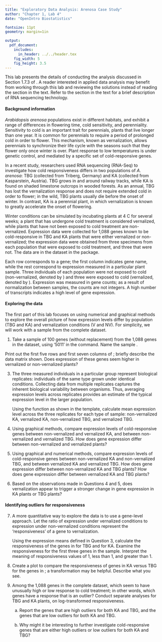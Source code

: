 ```yaml
---
title: "Exploratory Data Analysis: Arenosa Case Study"
author: "Chapter 1, Lab 4"
date: "OpenIntro Biostatistics"

fontsize: 11pt
geometry: margin=1in

output:
  pdf_document:
    includes:
      in_header: ../../header.tex
    fig_width: 5
    fig_height: 3.5
---
```


This lab presents the details of conducting the analysis discussed in Section 1.7.3 of \textit{OpenIntro Biostatistics}. A reader interested in applied data analysis may benefit from working through this lab and reviewing the solutions instead of reading the section in the text. Refer to the section in the text for a brief description of RNA sequencing technology.

#### Background information

*Arabidopsis arenosa* populations exist in different habitats, and exhibit a range of differences in flowering time, cold sensitivity, and perenniality. Sensitivity to cold is an important trait for perennials, plants that live longer than one year. It is common for perennials to require a period of prolonged cold in order to flower. This mechanism, known as vernalization, allows perennials to synchronize their life cycle with the seasons such that they flower only once winter is over. Plant response to low temperatures is under genetic control, and mediated by a specific set of cold-responsive genes.

In a recent study, researchers used RNA sequencing (RNA-Seq) to investigate how cold responsiveness differs in two populations of *A. arenosa*: TBG (collected from Triberg, Germany) and KA (collected from Kasparstein, Austria).\footnote{Baduel P, et al. Habitat-Associated Life History and Stress-Tolerance Variation in \textit{Arabidopsis arenosa}. \textit{Plant Physiology} 2016: \textbf{171}: 437-451.} TBG grows in and around railway tracks, while KA is found on shaded limestone outcrops in wooded forests. As an annual, TBG has lost the vernalization response and does not require extended cold in order to flower; in the wild, TBG plants usually die before the onset of winter. In contrast, KA is a perennial plant, in which vernalization is known to greatly accelerate the onset of flowering.

Winter conditions can be simulated by incubating plants at 4 \degree C for several weeks; a plant that has undergone cold treatment is considered vernalized, while plants that have not been exposed to cold treatment are non-vernalized. Expression data were collected for 1,088 genes known to be cold-responsive in TBG and KA plants that were either vernalized or non-vernalized; the expression data were obtained from three specimens from each population that were exposed to cold treatment, and three that were not.\footnote{The data have been normalized between samples to allow for comparisons between gene counts.} The data are in the \texttt{arenosa} dataset in the \texttt{oibiostat} package.

Each row corresponds to a gene; the first column indicates gene name, while the rest correspond to expression measured in a particular plant sample. Three individuals of each population were not exposed to cold (non-vernalized, denoted by \texttt{nv}) and three were exposed to cold (vernalized, denoted by \texttt{v}). Expression was measured in gene counts; as a result of normalization between samples, the counts are not integers. A high number of transcripts indicates a high level of gene expression. 

\newpage

#### Exploring the data

The first part of this lab focuses on using numerical and graphical methods to explore the overall picture of how expression levels differ by population (TBG and KA) and vernalization conditions (V and NV). For simplicity, we will work with a sample from the complete dataset.

1. Take a sample of 100 genes (without replacement) from the 1,088 genes in the dataset, using '5011' in the \texttt{set.seed()} command. Name the sample \texttt{arenosa.sample}.

Print out the first five rows and first seven columns of \texttt{arenosa.sample}; briefly describe the data matrix shown. Does expression of these genes seem higher in vernalized or non-vernalized plants?

\vspace{2cm}

3. The three measured individuals in a particular group represent biological replicates: individuals of the same type grown under identical conditions. Collecting data from multiple replicates captures the inherent biological variability between organisms. Thus, averaging expression levels across replicates provides an estimate of the typical expression level in the larger population. 

    Using the \texttt{apply()} function as shown in the template, calculate mean expression level across the three replicates for each type of sample: non-vernalized KA, vernalized KA, non-vernalized TBG, and vernalized TBG.

4. Using graphical methods, compare expression levels of cold-responsive genes between non-vernalized and vernalized KA, and between non-vernalized and vernalized TBG. How does gene expression differ between non-vernalized and vernalized plants?
    
\vspace{3cm}
    

5. Using graphical and numerical methods, compare expression levels of cold-responsive genes between non-vernalized KA and non-vernalized TBG, and between vernalized KA and vernalized TBG. How does gene expression differ between non-vernalized KA and TBG plants? How does gene expression differ between vernalized KA and TBG plants?
    
\vspace{3cm}

6. Based on the observations made in Questions 4 and 5, does vernalization appear to trigger a stronger change in gene expression in KA plants or TBG plants?

\vspace{2cm}


#### Identifying outliers for responsiveness

7. A more quantitative way to explore the data is to use a gene-level approach. Let the ratio of expression under vernalized conditions to expression under non-vernalized conditions represent the 'responsiveness' of a gene to vernalization. 

    Using the expression means defined in Question 3, calculate the responsiveness of the genes in \texttt{arenosa.sample} for TBG and for KA. Examine the responsiveness for the first three genes in the sample. Interpret the meaning of responsiveness values of 1, less than 1, and greater than 1. 
    
\vspace{3cm}
    
8. Create a plot to compare the responsiveness of genes in KA versus TBG for the genes in \texttt{arenosa.sample}; a transformation may be helpful. Describe what you see.

\vspace{2cm}

9. Among the 1,088 genes in the complete dataset, which seem to have unusually high or low response to cold treatment; in other words, which genes have a response that is an outlier? Conduct separate analyses for TBG and KA plants, on log-transformed responsiveness.

    a) Report the genes that are high outliers for both KA and TBG, and the genes that are low outliers for both KA and TBG. 
  
    \vspace{2cm}
  
    b) Why might it be interesting to further investigate cold-responsive genes that are either high outliers or low outliers for both KA and TBG?
  
    \vspace{3cm}